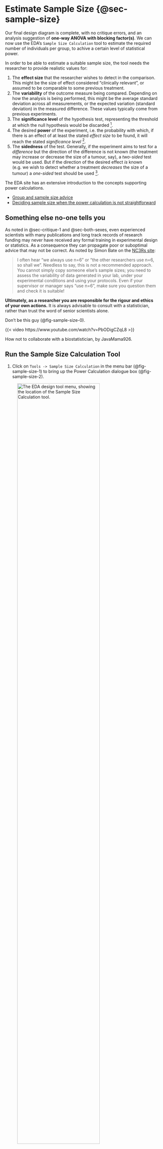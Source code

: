 # Estimate Sample Size {@sec-sample-size}

Our final design diagram is complete, with no critique errors, and an analysis suggestion of **one-way ANOVA with blocking factor(s)**. We can now use the EDA's `Sample Size Calculation` tool to estimate the required number of individuals per group, to achive a certain level of statistical power.

::: {.callout-important}
In order to be able to estimate a suitable sample size, the tool needs the researcher to provide realistic values for:

1. The **effect size** that the researcher wishes to detect in the comparison. This might be the size of effect considered "clinically relevant", or assumed to be comparable to some previous treatment.
2. The **variability** of the outcome measure being compared. Depending on how the analysis is being performed, this might be the average standard deviation across all measurements, or the expected variation (standard deviation) in the measured difference. These values typically come from previous experiments.
3. The **significance level** of the hypothesis test, representing the threshold at which the null hypothesis would be discarded [^1].
4. The desired **power** of the experiment, i.e. the probability with which, if there is an effect of at least the stated _effect size_ to be found, it will reach the stated _significance level_ [^2].
5. The **sidedness** of the test. Generally, if the experiment aims to test for a _difference_ but the direction of the difference is not known (the treatment may increase or decrease the size of a tumour, say), a _two-sided_ test would be used. But if the direction of the desired effect _is_ known (e.g. we wish to detect whether a treatment _decreases_ the size of a tumour) a _one-sided_ test should be used [^3].
:::

[^1]: Note that discarding the null hypothesis is not typically confirmatory of any specific alternative hypothesis.

[^2]: Suppose the _effect size_ is 0.5, and the _significance level_ is 0.05. An experiment with _power_ of 0.8 would detect a true effect size of 0.5, at $P \leq 0.05$ in approximately 80 out of every 100 times the experiment was run, assuming all statistical test assumptions are met.

[^3]: One-sided tests offer greater statistical power, for the same sample size, if the expected direction of change is known.

::: {.callout-tip}
The EDA site has an extensive introduction to the concepts supporting power calculations.

- [Group and sample size advice](https://eda.nc3rs.org.uk/experimental-design-group)
- [Deciding sample size when the power calculation is not straightforward](https://nc3rs.org.uk/3rs-resources/how-decide-your-sample-size-when-power-calculation-not-straightforward)
:::

::: {.callout-note collapse="true"}
## Something else no-one tells you

As noted in @sec-critique-1 and @sec-both-sexes, even experienced scientists with many publications and long track records of research funding may never have received any formal training in experimental design or statistics. As a consequence they can propagate poor or suboptimal advice that may not be correct. As noted by Simon Bate on the [NC3Rs site](https://nc3rs.org.uk/3rs-resources/how-decide-your-sample-size-when-power-calculation-not-straightforward#in-my-field-of-research,-we-have-always-used-n=6.-why-do-i-need-to-do-a-power-calculation-at-all?):

> I often hear “we always use n=6” or “the other researchers use n=6, so shall we”. Needless to say, this is not a recommended approach. You cannot simply copy someone else’s sample sizes; you need to assess the variability of data generated in your lab, under your experimental conditions and using your protocols. Even if your supervisor or manager says “use n=6”, make sure you question them and check it is suitable!

**Ultimately, as a researcher you are responsible for the rigour and ethics of your own actions.** It is always advisable to consult with a statistician, rather than trust the word of senior scientists alone.

Don't be this guy (@fig-sample-size-0).

::: {#fig-sample-size-0 width=80%}

{{< video https://www.youtube.com/watch?v=PbODigCZqL8 >}}

How not to collaborate with a biostatistician, by JavaMama926.
:::

:::

## Run the Sample Size Calculation Tool
 
1. Click on `Tools -> Sample Size Calculation` in the menu bar (@fig-sample-size-1) to bring up the Power Calculation dialogue box (@fig-sample-size-2).

::: {.column-margin}

![The EDA design tool menu, showing the location of the Sample Size Calculation tool.](assets/images/sample-size-1.png){#fig-sample-size-1 width=80%}

:::

![The EDA Sample Size Calculation tool dialogue box. By default fields for an unpaired _t_-test are shown](assets/images/sample-size-2.png){#fig-sample-size-2 width=80%}

2. Use the NC3Rs [EDA decision tree](https://eda.nc3rs.org.uk/experimental-design-group#choosingpowercalculation) to choose the appropriate power calculation (@fig-sample-size-3).

::: {.column-margin}

![The EDA decision tree for choosing the appropriate power calculation.](assets/images/eda_decision_tree.jpg){#fig-sample-size-3 width=80%}

:::

::: {.callout-tip collapse="true"}
## Using the decision tree

Starting at the top of the tree, we are asked a series of questions, as we progress through the flowchart:

1. Are you planning on analysing your data with a parametric analysis?

Yes we are, since ANOVA is a parametric analysis.

2. Does each animal receive multiple treatments, acting as its own control?

No. Each animal receives a single treatment and there are separate control and treatment groups.

3. Does your experiment only involve two groups.

Technically, this is true. We are interested in a single main comparison involving two groups (control and treatment). We have a further two groups _male_ and _female_ as a blocking factor but, because this is only a blocking factor and not a main comparison, we ignore sex for the purposes of the power calculation.
:::

The decision tree leads us to the box containing the advice to **Use power calculation for an unpaired _t_-test, with variability as the average standard deviation of the outcome measurement being made**.

3. Ensure the power calculation dialogue for the unpaired _t_-test is selected (as in @fig-sample-size-2).

4. Decide on an expected effect size that is biologically relevant. For the purpose of this workshop, let's assume that we need to see _a decrease in blood glucose of at least 2mM/L_. Enter the value 2 into the **Effect size** field.

5. Decide on an expected variability in the outcome measure. This is usually determined from previous studies, but here we will assume that variability is 1mM/L, for the sake of the workshop. Enter the value 1 into the **Variability** field.

6. Decide on a significance level for your statistical hypothesis test. This is under researcher control, and we will keep it at 0.05 for the purpose of the workshop.

7. Decide on a suitable _power_ (probability of avoiding a false negative error) for the statistical test. This is under researcher control, and power values of 0.8-0.9 are usually acceptable to funders. We will keep this value at 0.9 for the purpose of the workshop.

8. Decide whether this will be a one- or two-sided test. As we have specified that we are expecting to see a _decrease_ in blood glucose for a positive outcome, a one-sided _t_-test is appropriate and will give increased power for the same number of experimental subjects. Set the **One or two-sided test** field to 1 [^4] (@fig-sample-size-4).

[^4]: The choice depends on our null hypothesis. If our null hypothesis is "drug A has no effect" we should use a two-sided _t_-test. If our null hypothesis is "drug A does not reduce blood glucose" we should use a one-sided _t_-test. The choice of null hypothesis is under researcher control.

![The EDA Sample Size Calculation tool dialogue box, populated with values for our power calculation.](assets/images/sample-size-4.png){#fig-sample-size-4 width=80%}

9. Click on the `Calculate N per group` button to have the Sample Size Calculation tool return an estimated sample size for the desired power (@fig-sample-size-5).

![The EDA Sample Size Calculation tool returns an estimated sample size of six individuals per group, given our input choices.](assets/images/sample-size-5.png){#fig-sample-size-5 width=80%}
10. Populate the "Control" Group node with the recommended number of experimental units, using the Node properties dialogue box. Enter the number of experimental units, the number of animals, and add a justification for the choice of sample size (@fig-sample-size-6). Click on `Close` to dismiss the dialogue.

![The Node properties settings for the "Control" Group node, including the estimated sample size, and enough information to enable reproduction of the power calculation.](assets/images/sample-size-6.png){#fig-sample-size-6 width=80%}

11. Populate the "Treatment" Group node with the recommended number of experimental units, using the Node properties dialogue box. Enter the number of experimental units, the number of animals, and add a justification for the choice of sample size.Click on `Close` to dismiss the dialogue.

## Rename and Save the Diagram

1. Change the name of the diagram by clicking on the text `Untitled Diagram` at the top, to bring up a dialogue box (@fig-sample-size-7). Rename the diagram as "MP968_Workshop", and click the `OK` button.

::: {.column-margin}

![Rename the diagram using the tool's dialog box.](assets/images/sample-size-7.png){#fig-sample-size-7 width=80%}
:::

2. Save the experiment by clicking on the `Save` (floppy disk) icon at the top left of the tool (@fig-sample-size-8).

![Click on the floppy disk icon to save the design to your experiments at EDA.](assets/images/sample-size-8.png){#fig-sample-size-8 width=80%}